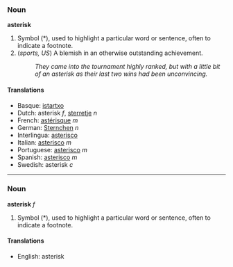 ===Noun===
'''asterisk'''

# Symbol (*), used to highlight a particular word or sentence, often to indicate a footnote.
# (''sports, US'') A blemish in an otherwise outstanding achievement.
#: ''They came into the tournament highly ranked, but with a little bit of an asterisk as their last two wins had been unconvincing.''

====Translations====
*Basque: [[istartxo]]
*Dutch: asterisk ''f'', [[sterretje]] ''n''
*French: [[astérisque]] ''m''
*German: [[Sternchen]] ''n''
*Interlingua: [[asterisco]]
*Italian: [[asterisco]] ''m''
*Portuguese: [[asterisco]] ''m''
*Spanish: [[asterisco]] ''m''
*Swedish: asterisk ''c''

{{msg:Punctuation}}

----

===Noun===
'''asterisk''' ''f''

# Symbol (*), used to highlight a particular word or sentence, often to indicate a footnote.

====Translations====
*English: asterisk